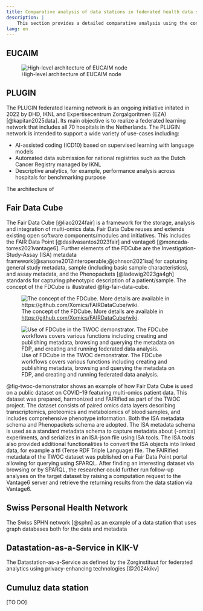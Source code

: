 ```yaml
---
title: Comparative analysis of data stations in federated health data systems
description: |
    This section provides a detailed comparative analysis using the concepts of the PHT architecture of how the "data station" concept is realized in existing federated data systems.
lang: en
---
```


## EUCAIM

![High-level architecture of EUCAIM node](./images/eucaim-node.png)

## PLUGIN

The PLUGIN federated learning network is an ongoing initiative initated in 2022 by DHD, IKNL and Expertisecentrum Zorgalgoritmen (EZA) [@kapitan2025data]. Its main objective is to realize a federated learning network that includes all 70 hospitals in the Netherlands. The PLUGIN network is intended to support a wide variety of use-cases including:

- AI-assisted coding (ICD10) based on supervised learning with language models
- Automated data submission for national registries such as the Dutch Cancer Registry managed by IKNL
- Descriptive analytics, for example, performance analysis across hospitals for benchmarking purpose

The architecture of 

## Fair Data Cube

The Fair Data Cube [@liao2024fair] is a framework for the storage, analysis and integration of multi-omics data. Fair Data Cube reuses and extends existing open software components/modules and initiatives. This includes the FAIR Data Point [@dasilvasantos2023fair] and vantage6 [@moncada-torres2021vantage6]. Further elements of the FDCube are the Investigation-Study-Assay (ISA) metadata framework[@sansone2012interoperable;@johnson2021isa] for capturing general study metadata, sample (including basic sample characteristics), and assay metadata, and the Phenopackets [@ladewig2023ga4gh] standards for capturing phenotypic description of a patient/sample. The concept of the FDCube is illustrated @fig-fair-data-cube.

:::{#fig-fair-data-cube layout-nrow=2}

![The concept of the FDCube. More details are available in [https://github.com/Xomics/FAIRDataCube/wiki](https://github.com/Xomics/FAIRDataCube/wiki).](./images/fair-data-cube.jpg)

![Use of FDCube in the TWOC demonstrator. The FDCube workflows covers various functions including creating and publishing metadata, browsing and querying the metadata on FDP, and creating and running federated data analysis.](./images/twoc-demonstrator.jpg){#fig-twoc-demonstrator}

:::

@fig-twoc-demonstrator shows an example of how Fair Data Cube is used on a public dataset on COVID-19 featuring multi-omics patient data. This dataset was prepared, harmonized and FAIRified as part of the TWOC project. The dataset consists of paired omics data layers describing transcriptomics, proteomics and metabolomics of blood samples, and includes comprehensive phenotype information. Both the ISA metadata schema and Phenopackets schema are adopted. The ISA metadata schema is used as a standard metadata schema to capture metadata about (-omics) experiments, and serializes in an ISA-json file using ISA tools. The ISA tools also provided additional functionalities to convert the ISA objects into linked data, for example a ttl (Terse RDF Triple Language) file. The FAIRified metadata of the TWOC dataset was published on a Fair Data Point portal allowing for querying using SPARQL. After finding an interesting dataset via browsing or by SPARQL, the researcher could further run follow-up analyses on the target dataset by raising a computation request to the Vantage6 server and retrieve the returning results from the data station via Vantage6.



## Swiss Personal Health Network

The Swiss SPHN network [@sphn] as an example of a data station that uses graph databases both for the data and metadata


## Datastation-as-a-Service in KIK-V

The Datastation-as-a-Service as defined by the Zorginstituut for federated analytics using privacy-enhancing technologies [@2024kikv]

## Cumuluz data station

[TO DO]